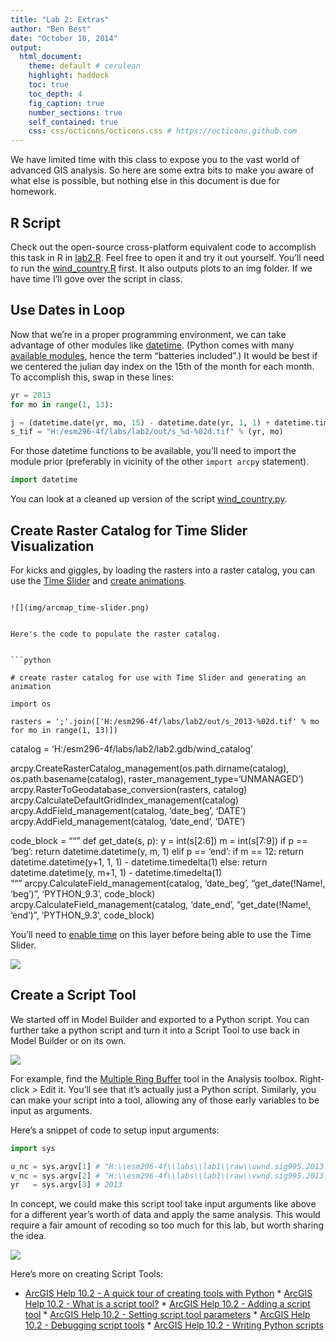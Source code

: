```yaml
---
title: "Lab 2: Extras"
author: "Ben Best"
date: "October 10, 2014"
output: 
  html_document:
    theme: default # cerulean
    highlight: haddock
    toc: true
    toc_depth: 4
    fig_caption: true
    number_sections: true
    self_contained: true
    css: css/octicons/octicons.css # https://octicons.github.com
---
```


We have limited time with this class to expose you to the vast world of advanced GIS analysis. So here are some extra bits to make you aware of what else is possible, but nothing else in this document is due for homework.

## R Script

Check out the open-source cross-platform equivalent code to accomplish this task in R in [lab2.R](lab2.R). Feel free to open it and try it out yourself. You'll need to run the [wind_country.R](wind_country.R) first. It also outputs plots to an img folder. If we have time I'll gove over the script in class.

## Use Dates in Loop

Now that we're in a proper programming environment, we can take advantage of other modules like [datetime](https://docs.python.org/2/library/datetime.html). (Python comes with many [available modules](https://docs.python.org/2/py-modindex.html), hence the term "batteries included".) It would be best if we centered the julian day index on the 15th of the month for each month. To accomplish this, swap in these lines:

```python
yr = 2013
for mo in range(1, 13):

j = (datetime.date(yr, mo, 15) - datetime.date(yr, 1, 1) + datetime.timedelta(1)).days    
s_tif = "H:/esm296-4f/labs/lab2/out/s_%d-%02d.tif" % (yr, mo)
```

For those datetime functions to be available, you'll need to import the module prior (preferably in vicinity of the other `import arcpy` statement).

```python
import datetime
```

You can look at a cleaned up version of the script [wind_country.py](wind_country.py).

## Create Raster Catalog for Time Slider Visualization

For kicks and giggles, by loading the rasters into a raster catalog, you can use the [Time Slider](http://resources.arcgis.com/en/help/main/10.2/index.html#//005z0000000z000000) and [create animations](http://resources.arcgis.com/en/help/main/10.2/index.html#/Creating_a_time_animation/000900000069000000/).
                                                                                                   
                                                                                                   ![](img/arcmap_time-slider.png)
                                                                                                   
                                                                                                   Here's the code to populate the raster catalog.
                                                                                                   
                                                                                                   ```python
                                                                                                   # create raster catalog for use with Time Slider and generating an animation
                                                                                                   import os
                                                                                                   rasters = ';'.join(['H:/esm296-4f/labs/lab2/out/s_2013-%02d.tif' % mo for mo in range(1, 13)])
catalog = 'H:/esm296-4f/labs/lab2/lab2.gdb/wind_catalog'

arcpy.CreateRasterCatalog_management(os.path.dirname(catalog), os.path.basename(catalog), raster_management_type='UNMANAGED')
arcpy.RasterToGeodatabase_conversion(rasters, catalog)
arcpy.CalculateDefaultGridIndex_management(catalog)
arcpy.AddField_management(catalog, 'date_beg', 'DATE')
arcpy.AddField_management(catalog, 'date_end', 'DATE')

code_block = """
def get_date(s, p):
y = int(s[2:6])
m = int(s[7:9])
if p == 'beg':
return datetime.datetime(y, m, 1)
elif p == 'end':
if m == 12:
return datetime.datetime(y+1, 1, 1) - datetime.timedelta(1)
else:
return datetime.datetime(y, m+1, 1) - datetime.timedelta(1)       
"""
arcpy.CalculateField_management(catalog, 'date_beg', "get_date(!Name!, 'beg')", 'PYTHON_9.3', code_block)
arcpy.CalculateField_management(catalog, 'date_end', "get_date(!Name!, 'end')", 'PYTHON_9.3', code_block)```
```

You'll need to [enable time](http://resources.arcgis.com/en/help/main/10.2/index.html#//005z0000000p000000) on this layer before being able to use the Time Slider.

![](img/arcmap_time-aware-layer.png)

## Create a Script Tool

We started off in Model Builder and exported to a Python script. You can further take a python script and turn it into a Script Tool to use back in Model Builder or on its own.

![](img/script-tool_catalog.png)

For example, find the [Multiple Ring Buffer](http://resources.arcgis.com/en/help/main/10.2/index.html#//00080000001p000000) tool in the Analysis toolbox. Right-click > Edit it. You'll see that it's actually just a Python script. Similarly, you can make your script into a tool, allowing any of those early variables to be input as arguments.

Here's a snippet of code to setup input arguments:
  
  ```python
import sys

u_nc = sys.argv[1] # "H:\\esm296-4f\\labs\\lab1\\raw\\uwnd.sig995.2013.nc"
v_nc = sys.argv[2] # "H:\\esm296-4f\\labs\\lab1\\raw\\vwnd.sig995.2013.nc"
yr   = sys.argv[3] # 2013
```

In concept, we could make this script tool take input arguments like above for a different year's worth of data and apply the same analysis. This would require a fair amount of recoding so too much for this lab, but worth sharing the idea.

![](img/script-tool_params.png)

Here's more on creating Script Tools:
  
  * [ArcGIS Help 10.2 - A quick tour of creating tools with Python](http://resources.arcgis.com/en/help/main/10.2/index.html#//00150000002q000000)
                                                                    * [ArcGIS Help 10.2 - What is a script tool?](http://resources.arcgis.com/en/help/main/10.2/index.html#//001500000006000000)
                                                                                                                  * [ArcGIS Help 10.2 - Adding a script tool](http://resources.arcgis.com/en/help/main/10.2/index.html#//00150000001r000000)
                                                                                                                                                              * [ArcGIS Help 10.2 - Setting script tool parameters](http://resources.arcgis.com/en/help/main/10.2/index.html#//00150000000n000000)
                                                                                                                                                                                                                    * [ArcGIS Help 10.2 - Debugging script tools](http://resources.arcgis.com/en/help/main/10.2/index.html#//00150000000m000000)
                                                                                                                                                                                                                                                                  * [ArcGIS Help 10.2 - Writing Python scripts](http://resources.arcgis.com/en/help/main/10.2/index.html#//002100000021000000)
                                                                                                                                                                                                                                                                                                                